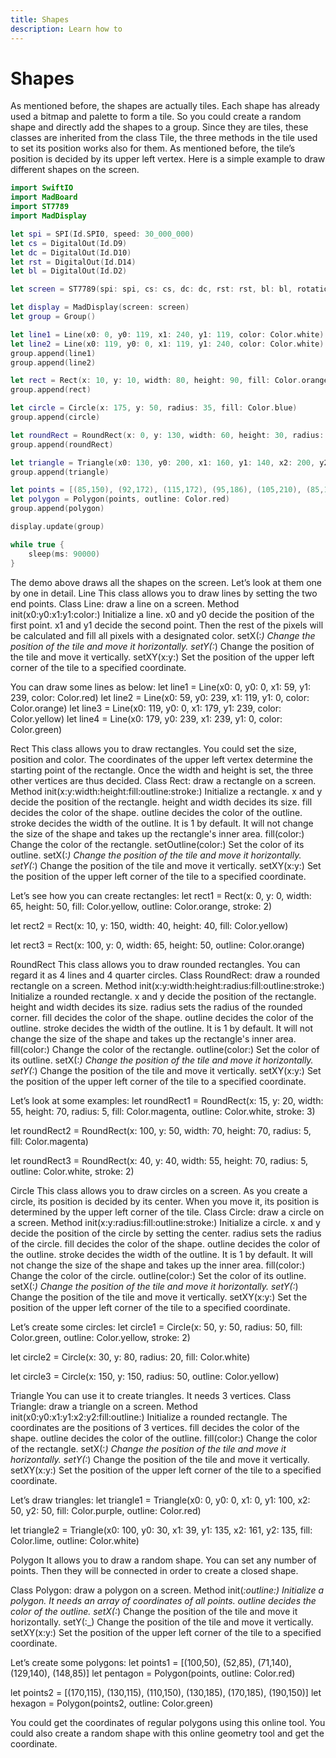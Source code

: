 ```yaml
---
title: Shapes
description: Learn how to
---
```


# Shapes

As mentioned before, the shapes are actually tiles. Each shape has already used a bitmap and palette to form a tile. So you could create a random shape and directly add the shapes to a group.
Since they are tiles, these classes are inherited from the class Tile, the three methods in the tile used to set its position works also for them. As mentioned before, the tile’s position is decided by its upper left vertex.
Here is a simple example to draw different shapes on the screen.

```swift
import SwiftIO
import MadBoard
import ST7789
import MadDisplay

let spi = SPI(Id.SPI0, speed: 30_000_000)
let cs = DigitalOut(Id.D9)
let dc = DigitalOut(Id.D10)
let rst = DigitalOut(Id.D14)
let bl = DigitalOut(Id.D2)

let screen = ST7789(spi: spi, cs: cs, dc: dc, rst: rst, bl: bl, rotation: .angle90)

let display = MadDisplay(screen: screen)
let group = Group()

let line1 = Line(x0: 0, y0: 119, x1: 240, y1: 119, color: Color.white)
let line2 = Line(x0: 119, y0: 0, x1: 119, y1: 240, color: Color.white)
group.append(line1)
group.append(line2)

let rect = Rect(x: 10, y: 10, width: 80, height: 90, fill: Color.orange, outline: Color.white)
group.append(rect)

let circle = Circle(x: 175, y: 50, radius: 35, fill: Color.blue)
group.append(circle)

let roundRect = RoundRect(x: 0, y: 130, width: 60, height: 30, radius: 5, fill: Color.yellow)
group.append(roundRect)

let triangle = Triangle(x0: 130, y0: 200, x1: 160, y1: 140, x2: 200, y2: 180, fill: Color.lime, outline: Color.white)
group.append(triangle)

let points = [(85,150), (92,172), (115,172), (95,186), (105,210), (85,194), (65,210), (75,186), (55,172), (78,172)]
let polygon = Polygon(points, outline: Color.red)
group.append(polygon)

display.update(group)

while true {
    sleep(ms: 90000)
}
```


The demo above draws all the shapes on the screen. Let’s look at them one by one in detail.
Line
This class allows you to draw lines by setting the two end points.
Class
Line: draw a line on a screen.
Method
init(x0:y0:x1:y1:color:)
Initialize a line. 
x0 and y0 decide the position of the first point. x1 and y1 decide the second point. 
Then the rest of the pixels will be calculated and fill all pixels with a designated color.
setX(:_)
Change the position of the tile and move it horizontally.
setY(:_)
Change the position of the tile and move it vertically.
setXY(x:y:)
Set the position of the upper left corner of the tile to a specified coordinate.

You can draw some lines as below:
let line1 = Line(x0: 0, y0: 0, x1: 59, y1: 239, color: Color.red)
let line2 = Line(x0: 59, y0: 239, x1: 119, y1: 0, color: Color.orange)
let line3 = Line(x0: 119, y0: 0, x1: 179, y1: 239, color: Color.yellow)
let line4 = Line(x0: 179, y0: 239, x1: 239, y1: 0, color: Color.green)



Rect
This class allows you to draw rectangles. You could set the size, position and color.
The coordinates of the upper left vertex determine the starting point of the rectangle. Once the width and height is set, the three other vertices are thus decided. 
Class
Rect: draw a rectangle on a screen.
Method
init(x:y:width:height:fill:outline:stroke:)
Initialize a rectangle. 
x and y decide the position of the rectangle.
height and width decides its size. 
fill decides the color of the shape. 
outline decides the color of the outline. 
stroke decides the width of the outline. It is 1 by default. It will not change the size of the shape and takes up the rectangle's inner area.
fill(color:)
Change the color of the rectangle.
setOutline(color:)
Set the color of its outline.
setX(:_)
Change the position of the tile and move it horizontally.
setY(:_)
Change the position of the tile and move it vertically.
setXY(x:y:)
Set the position of the upper left corner of the tile to a specified coordinate.

Let’s see how you can create rectangles:
let rect1 = Rect(x: 0, y: 0, width: 65, height: 50, fill: Color.yellow, outline: Color.orange, stroke: 2)


let rect2 = Rect(x: 10, y: 150, width: 40, height: 40, fill: Color.yellow)


let rect3 = Rect(x: 100, y: 0, width: 65, height: 50, outline: Color.orange)




RoundRect
This class allows you to draw rounded rectangles. You can regard it as 4 lines and 4 quarter circles. 
Class
RoundRect: draw a rounded rectangle on a screen.
Method
init(x:y:width:height:radius:fill:outline:stroke:)
Initialize a rounded rectangle. 
x and y decide the position of the rectangle.
height and width decides its size. 
radius sets the radius of the rounded corner.
fill decides the color of the shape. 
outline decides the color of the outline. 
stroke decides the width of the outline. It is 1 by default. It will not change the size of the shape and takes up the rectangle's inner area.
fill(color:)
Change the color of the rectangle.
outline(color:)
Set the color of its outline.
setX(:_)
Change the position of the tile and move it horizontally.
setY(:_)
Change the position of the tile and move it vertically.
setXY(x:y:)
Set the position of the upper left corner of the tile to a specified coordinate.

Let’s look at some examples:
let roundRect1 = RoundRect(x: 15, y: 20, width: 55, height: 70, radius: 5, fill: Color.magenta, outline: Color.white, stroke: 3)


let roundRect2 = RoundRect(x: 100, y: 50, width: 70, height: 70, radius: 5, fill: Color.magenta)


let roundRect3 = RoundRect(x: 40, y: 40, width: 55, height: 70, radius: 5, outline: Color.white, stroke: 2)




Circle
This class allows you to draw circles on a screen. 
As you create a circle, its position is decided by its center. When you move it, its position is determined by the upper left corner of the tile.
Class
Circle: draw a circle on a screen.
Method
init(x:y:radius:fill:outline:stroke:)
Initialize a circle. 
x and y decide the position of the circle by setting the center.
radius sets the radius of the circle.
fill decides the color of the shape. 
outline decides the color of the outline. 
stroke decides the width of the outline. It is 1 by default. It will not change the size of the shape and takes up the inner area.
fill(color:)
Change the color of the circle.
outline(color:)
Set the color of its outline.
setX(:_)
Change the position of the tile and move it horizontally.
setY(:_)
Change the position of the tile and move it vertically.
setXY(x:y:)
Set the position of the upper left corner of the tile to a specified coordinate.


Let’s create some circles:
let circle1 = Circle(x: 50, y: 50, radius: 50, fill: Color.green, outline: Color.yellow, stroke: 2)

let circle2 = Circle(x: 30, y: 80, radius: 20, fill: Color.white)

let circle3 = Circle(x: 150, y: 150, radius: 50, outline: Color.yellow)





Triangle
You can use it to create triangles. It needs 3 vertices. 
Class
Triangle: draw a triangle on a screen.
Method
init(x0:y0:x1:y1:x2:y2:fill:outline:)
Initialize a rounded rectangle. 
The coordinates are the positions of 3 vertices.
fill decides the color of the shape. 
outline decides the color of the outline. 
fill(color:)
Change the color of the rectangle.
setX(:_)
Change the position of the tile and move it horizontally.
setY(:_)
Change the position of the tile and move it vertically.
setXY(x:y:)
Set the position of the upper left corner of the tile to a specified coordinate.


Let’s draw triangles:
let triangle1 = Triangle(x0: 0, y0: 0, x1: 0, y1: 100, x2: 50, y2: 50, fill: Color.purple, outline: Color.red)

let triangle2 = Triangle(x0: 100, y0: 30, x1: 39, y1: 135, x2: 161, y2: 135, fill: Color.lime, outline: Color.white)





Polygon
It allows you to draw a random shape. You can set any number of points. Then they will be connected in order to create a closed shape.

Class
Polygon: draw a polygon on a screen.
Method
init(_:outline:)
Initialize a polygon. 
It needs an array of coordinates of all points.
outline decides the color of the outline. 
setX(:_)
Change the position of the tile and move it horizontally.
setY(:_)
Change the position of the tile and move it vertically.
setXY(x:y:)
Set the position of the upper left corner of the tile to a specified coordinate.


Let’s create some polygons:
let points1 = [(100,50), (52,85), (71,140), (129,140), (148,85)]
let pentagon = Polygon(points, outline: Color.red)

let points2 = [(170,115), (130,115), (110,150), (130,185), (170,185), (190,150)]
let hexagon = Polygon(points2, outline: Color.green)

You could get the coordinates of regular polygons using this online tool. You could also create a random shape with this online geometry tool and get the coordinate.